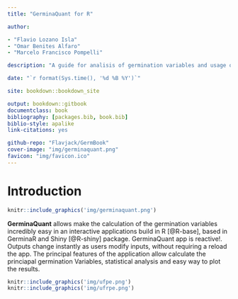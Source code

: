 ```yaml
--- 
title: "GerminaQuant for R"

author: 

- "Flavio Lozano Isla"
- "Omar Benites Alfaro"
- "Marcelo Francisco Pompelli"

description: "A guide for analisis of germination variables and usage of GerminaQuant."

date: "`r format(Sys.time(), '%d %B %Y')`"

site: bookdown::bookdown_site

output: bookdown::gitbook
documentclass: book
bibliography: [packages.bib, book.bib]
biblio-style: apalike
link-citations: yes

github-repo: "Flavjack/GermBook"
cover-image: "img/germinaquant.png"
favicon: "img/favicon.ico"
---
```



# Introduction {-}


```r
knitr::include_graphics('img/germinaquant.png')
```


**GerminaQuant** allows make the calculation of the germination variables incredibly easy in an interactive applications build in R [@R-base], based in GerminaR and Shiny [@R-shiny] package. GerminaQuant app is reactive!. Outputs change instantly as users modify inputs, without requiring a reload the app. The principal features of the application allow calculate the princiapal germination Variables, statistical analysis and easy way to plot the results.

```r
knitr::include_graphics('img/ufpe.png')
knitr::include_graphics('img/ufrpe.png')
```

